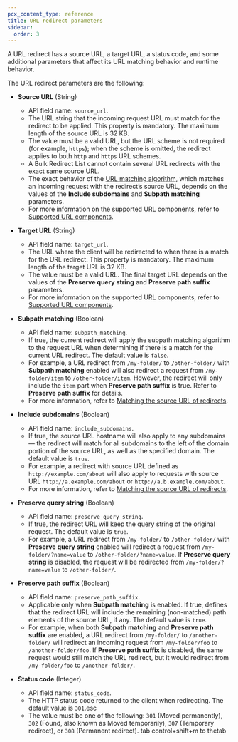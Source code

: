```yaml
---
pcx_content_type: reference
title: URL redirect parameters
sidebar:
  order: 3
---
```


A URL redirect has a source URL, a target URL, a status code, and some additional parameters that affect its URL matching behavior and runtime behavior.

The URL redirect parameters are the following:

- **Source URL** (String)

  - API field name: `source_url`.
  - The URL string that the incoming request URL must match for the redirect to be applied. This property is mandatory. The maximum length of the source URL is 32 KB.
  - The value must be a valid URL, but the URL scheme is not required (for example, `https`); when the scheme is omitted, the redirect applies to both `http` and `https` URL schemes.
  - A Bulk Redirect List cannot contain several URL redirects with the exact same source URL.
  - The exact behavior of the [URL matching algorithm](/rules/url-forwarding/bulk-redirects/how-it-works/#url-matching-algorithm), which matches an incoming request with the redirect’s source URL, depends on the values of the **Include subdomains** and **Subpath matching** parameters.
  - For more information on the supported URL components, refer to [Supported URL components](/rules/url-forwarding/bulk-redirects/reference/url-components/).

- **Target URL** (String)

  - API field name: `target_url`.
  - The URL where the client will be redirected to when there is a match for the URL redirect. This property is mandatory. The maximum length of the target URL is 32 KB.
  - The value must be a valid URL. The final target URL depends on the values of the **Preserve query string** and **Preserve path suffix** parameters.
  - For more information on the supported URL components, refer to [Supported URL components](/rules/url-forwarding/bulk-redirects/reference/url-components/).

- **Subpath matching** (Boolean)

  - API field name: `subpath_matching`.
  - If true, the current redirect will apply the subpath matching algorithm to the request URL when determining if there is a match for the current URL redirect. The default value is `false`.
  - For example, a URL redirect from `/my-folder/` to `/other-folder/` with **Subpath matching** enabled will also redirect a request from `/my-folder/item` to `/other-folder/item`. However, the redirect will only include the `item` part when **Preserve path suffix** is true. Refer to **Preserve path suffix** for details.
  - For more information, refer to [Matching the source URL of redirects](/rules/url-forwarding/bulk-redirects/how-it-works/#matching-the-source-url-of-redirects).

- **Include subdomains** (Boolean)

  - API field name: `include_subdomains`.
  - If true, the source URL hostname will also apply to any subdomains — the redirect will match for all subdomains to the left of the domain portion of the source URL, as well as the specified domain. The default value is `true`.
  - For example, a redirect with source URL defined as `http://example.com/about` will also apply to requests with source URL `http://a.example.com/about` or `http://a.b.example.com/about`.
  - For more information, refer to [Matching the source URL of redirects](/rules/url-forwarding/bulk-redirects/how-it-works/#matching-the-source-url-of-redirects).

- <a name="preserve-query-string"></a> **Preserve query string** (Boolean)

  - API field name: `preserve_query_string`.
  - If true, the redirect URL will keep the query string of the original request. The default value is `true`.
  - For example, a URL redirect from `/my-folder/` to `/other-folder/` with **Preserve query string** enabled will redirect a request from `/my-folder/?name=value` to `/other-folder/?name=value`. If **Preserve query string** is disabled, the request will be redirected from `/my-folder/?name=value` to `/other-folder/`.

- **Preserve path suffix** (Boolean)

  - API field name: `preserve_path_suffix`.
  - Applicable only when **Subpath matching** is enabled. If true, defines that the redirect URL will include the remaining (non-matched) path elements of the source URL, if any. The default value is `true`.
  - For example, when both **Subpath matching** and **Preserve path suffix** are enabled, a URL redirect from `/my-folder/` to `/another-folder/` will redirect an incoming request from `/my-folder/foo` to `/another-folder/foo`. If **Preserve path suffix** is disabled, the same request would still match the URL redirect, but it would redirect from `/my-folder/foo` to `/another-folder/`.

- **Status code** (Integer)

  - API field name: `status_code`.
  - The HTTP status code returned to the client when redirecting. The default value is `301`.esc 
  - The value must be one of the following: `301` (Moved permanently), `302` (Found, also known as Moved temporarily), `307` (Temporary redirect), or `308` (Permanent redirect). tab control+shift+m to thetab
